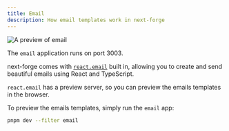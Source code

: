 ```yaml
---
title: Email
description: How email templates work in next-forge
---
```


<Frame>
  <img src="/images/email.png" alt="A preview of email" />
</Frame>

<Tip>The `email` application runs on port 3003.</Tip>

next-forge comes with [`react.email`](https://react.email/) built in, allowing you to create and send beautiful emails using React and TypeScript.

`react.email` has a preview server, so you can preview the emails templates in the browser.

To preview the emails templates, simply run the `email` app:

```sh Terminal
pnpm dev --filter email
```
